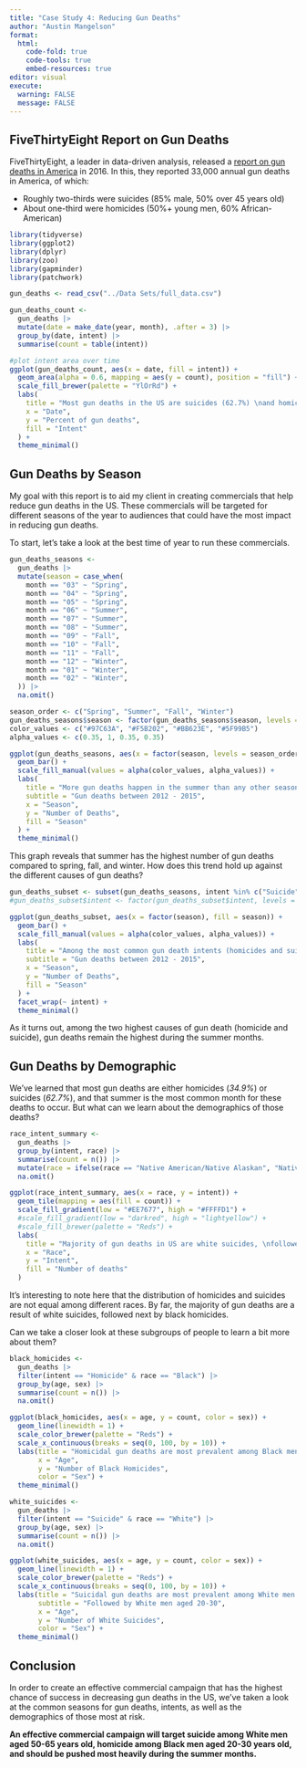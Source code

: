 ```yaml
---
title: "Case Study 4: Reducing Gun Deaths"
author: "Austin Mangelson"
format: 
  html:
    code-fold: true
    code-tools: true
    embed-resources: true
editor: visual
execute: 
  warning: FALSE
  message: FALSE
---
```


## FiveThirtyEight Report on Gun Deaths

FiveThirtyEight, a leader in data-driven analysis, released a [report on gun deaths in America](https://fivethirtyeight.com/features/gun-deaths/) in 2016. In this, they reported 33,000 annual gun deaths in America, of which:

-   Roughly two-thirds were suicides (85% male, 50% over 45 years old)
-   About one-third were homicides (50%+ young men, 60% African-American)

```r
library(tidyverse)
library(ggplot2)
library(dplyr)
library(zoo)
library(gapminder)
library(patchwork)

gun_deaths <- read_csv("../Data Sets/full_data.csv")
```

```r
gun_deaths_count <- 
  gun_deaths |> 
  mutate(date = make_date(year, month), .after = 3) |> 
  group_by(date, intent) |> 
  summarise(count = table(intent))

#plot intent area over time
ggplot(gun_deaths_count, aes(x = date, fill = intent)) +
  geom_area(alpha = 0.6, mapping = aes(y = count), position = "fill") +
  scale_fill_brewer(palette = "YlOrRd") +
  labs(
    title = "Most gun deaths in the US are suicides (62.7%) \nand homicides (34.9%)",
    x = "Date",
    y = "Percent of gun deaths", 
    fill = "Intent"
  ) +
  theme_minimal()
```

## Gun Deaths by Season

My goal with this report is to aid my client in creating commercials that help reduce gun deaths in the US. These commercials will be targeted for different seasons of the year to audiences that could have the most impact in reducing gun deaths.

To start, let's take a look at the best time of year to run these commercials.

```r
gun_deaths_seasons <-  
  gun_deaths |> 
  mutate(season = case_when(
    month == "03" ~ "Spring",
    month == "04" ~ "Spring",
    month == "05" ~ "Spring",
    month == "06" ~ "Summer",
    month == "07" ~ "Summer",
    month == "08" ~ "Summer",
    month == "09" ~ "Fall",
    month == "10" ~ "Fall",
    month == "11" ~ "Fall",
    month == "12" ~ "Winter",
    month == "01" ~ "Winter",
    month == "02" ~ "Winter",
  )) |> 
  na.omit()

season_order <- c("Spring", "Summer", "Fall", "Winter")
gun_deaths_seasons$season <- factor(gun_deaths_seasons$season, levels = season_order)
color_values <- c("#97C63A", "#F5B202", "#BB623E", "#5F99B5")
alpha_values <- c(0.35, 1, 0.35, 0.35)

ggplot(gun_deaths_seasons, aes(x = factor(season, levels = season_order), fill = season)) + 
  geom_bar() +
  scale_fill_manual(values = alpha(color_values, alpha_values)) +
  labs(
    title = "More gun deaths happen in the summer than any other season",
    subtitle = "Gun deaths between 2012 - 2015",
    x = "Season",
    y = "Number of Deaths", 
    fill = "Season"
  ) +
  theme_minimal()
```

This graph reveals that summer has the highest number of gun deaths compared to spring, fall, and winter. How does this trend hold up against the different causes of gun deaths?

```r
gun_deaths_subset <- subset(gun_deaths_seasons, intent %in% c("Suicide", "Homicide"))
#gun_deaths_subset$intent <- factor(gun_deaths_subset$intent, levels = c("Homicide", "Suicide"))

ggplot(gun_deaths_subset, aes(x = factor(season), fill = season)) + 
  geom_bar() +
  scale_fill_manual(values = alpha(color_values, alpha_values)) +
  labs(
    title = "Among the most common gun death intents (homicides and suicides), \nsummer remains among the most lethal season",
    subtitle = "Gun deaths between 2012 - 2015",
    x = "Season",
    y = "Number of Deaths",
    fill = "Season"
  ) +
  facet_wrap(~ intent) +
  theme_minimal()
```

As it turns out, among the two highest causes of gun death (homicide and suicide), gun deaths remain the highest during the summer months.

## Gun Deaths by Demographic

We've learned that most gun deaths are either homicides (*34.9%*) or suicides (*62.7%*), and that summer is the most common month for these deaths to occur. But what can we learn about the demographics of those deaths?

```r
race_intent_summary <- 
  gun_deaths |> 
  group_by(intent, race) |> 
  summarise(count = n()) |> 
  mutate(race = ifelse(race == "Native American/Native Alaskan", "Native American", race)) |> 
  na.omit()

ggplot(race_intent_summary, aes(x = race, y = intent)) +
  geom_tile(mapping = aes(fill = count)) +
  scale_fill_gradient(low = "#EE7677", high = "#FFFFD1") +
  #scale_fill_gradient(low = "darkred", high = "lightyellow") +
  #scale_fill_brewer(palette = "Reds") +
  labs(
    title = "Majority of gun deaths in US are white suicides, \nfollowed by black homicides",
    x = "Race",
    y = "Intent",
    fill = "Number of deaths"
  )
```

It's interesting to note here that the distribution of homicides and suicides are not equal among different races. By far, the majority of gun deaths are a result of white suicides, followed next by black homicides.

Can we take a closer look at these subgroups of people to learn a bit more about them?

```r
black_homicides <- 
  gun_deaths |> 
  filter(intent == "Homicide" & race == "Black") |> 
  group_by(age, sex) |> 
  summarise(count = n()) |> 
  na.omit()

ggplot(black_homicides, aes(x = age, y = count, color = sex)) +
  geom_line(linewidth = 1) +
  scale_color_brewer(palette = "Reds") +
  scale_x_continuous(breaks = seq(0, 100, by = 10)) +
  labs(title = "Homicidal gun deaths are most prevalent among Black men aged 20-30",
       x = "Age",
       y = "Number of Black Homicides",
       color = "Sex") +
  theme_minimal()

white_suicides <- 
  gun_deaths |> 
  filter(intent == "Suicide" & race == "White") |> 
  group_by(age, sex) |> 
  summarise(count = n()) |> 
  na.omit()

ggplot(white_suicides, aes(x = age, y = count, color = sex)) +
  geom_line(linewidth = 1) +
  scale_color_brewer(palette = "Reds") +
  scale_x_continuous(breaks = seq(0, 100, by = 10)) +
  labs(title = "Suicidal gun deaths are most prevalent among White men aged 50-65",
       subtitle = "Followed by White men aged 20-30",
       x = "Age",
       y = "Number of White Suicides",
       color = "Sex") +
  theme_minimal()
```

## Conclusion

In order to create an effective commercial campaign that has the highest chance of success in decreasing gun deaths in the US, we've taken a look at the common seasons for gun deaths, intents, as well as the demographics of those most at risk.

**An effective commercial campaign will target suicide among White men aged 50-65 years old, homicide among Black men aged 20-30 years old, and should be pushed most heavily during the summer months.**
